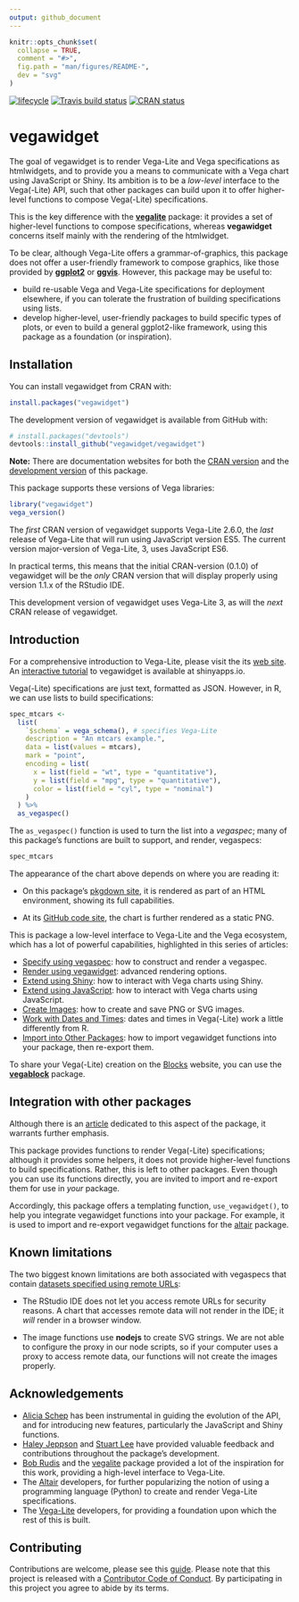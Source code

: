 ```yaml
---
output: github_document
---
```


<!-- README.md is generated from README.Rmd. Please edit that file -->

```r
knitr::opts_chunk$set(
  collapse = TRUE,
  comment = "#>",
  fig.path = "man/figures/README-",
  dev = "svg"
)
```

[![lifecycle](https://img.shields.io/badge/lifecycle-maturing-blue.svg)](https://www.tidyverse.org/lifecycle/#maturing)
[![Travis build status](https://travis-ci.org/vegawidget/vegawidget.svg?branch=master)](https://travis-ci.org/vegawidget/vegawidget)
[![CRAN status](https://www.r-pkg.org/badges/version/vegawidget)](https://cran.r-project.org/package=vegawidget)

# vegawidget

The goal of vegawidget is to render Vega-Lite and Vega specifications as htmlwidgets, and to provide you a means to communicate with a Vega chart using JavaScript or Shiny. Its ambition is to be a *low-level* interface to the Vega(-Lite) API, such that other packages can build upon it to offer higher-level functions to compose Vega(-Lite) specifications. 

This is the key difference with the [**vegalite**](https://github.com/hrbrmstr/vegalite) package: it provides a set of higher-level functions to compose specifications, whereas **vegawidget** concerns itself mainly with the rendering of the htmlwidget. 

To be clear, although Vega-Lite offers a grammar-of-graphics, this package does not offer a user-friendly framework to compose graphics, like those provided by **[ggplot2](https://ggplot2.tidyverse.org)** or **[ggvis](https://ggvis.rstudio.com)**. However, this package may be useful to:

- build re-usable Vega and Vega-Lite specifications for deployment elsewhere, if you can tolerate the frustration of building specifications using lists.
- develop higher-level, user-friendly packages to build specific types of plots, or even to build a general ggplot2-like framework, using this package as a foundation (or inspiration).

## Installation

You can install vegawidget from CRAN with:

```r
install.packages("vegawidget")
```

The development version of vegawidget is available from GitHub with:

```r
# install.packages("devtools")
devtools::install_github("vegawidget/vegawidget")
```

**Note:** There are documentation websites for both the [CRAN version](https://vegawidget.github.io/vegawidget) and the [development version](https://vegawidget.github.io/vegawidget/dev) of this package.


This package supports these versions of Vega libraries:

```r
library("vegawidget")
vega_version()
```

The *first* CRAN version of vegawidget supports Vega-Lite 2.6.0, the *last* release of Vega-Lite that will run using JavaScript version ES5. The current version major-version of Vega-Lite, 3, uses JavaScript ES6. 

In practical terms, this means that the initial CRAN-version (0.1.0) of vegawidget will be the *only* CRAN version that will display properly using version 1.1.x of the RStudio IDE. 

This development version of vegawidget uses Vega-Lite 3, as will the *next* CRAN release of vegawidget.
 
## Introduction

For a comprehensive introduction to Vega-Lite, please visit the its [web site](https://vega.github.io/vega-lite). An [interactive tutorial](https://ijlyttle.shinyapps.io/vegawidget-overview) to vegawidget is available at shinyapps.io.

Vega(-Lite) specifications are just text, formatted as JSON. However, in R, we can use lists to build specifications:

```r
spec_mtcars <-
  list(
    `$schema` = vega_schema(), # specifies Vega-Lite
    description = "An mtcars example.",
    data = list(values = mtcars),
    mark = "point",
    encoding = list(
      x = list(field = "wt", type = "quantitative"),
      y = list(field = "mpg", type = "quantitative"),
      color = list(field = "cyl", type = "nominal")
    )
  ) %>% 
  as_vegaspec()
```

The `as_vegaspec()` function is used to turn the list into a *vegaspec*; many of this package's functions are built to support, and render, vegaspecs: 

```r
spec_mtcars
```

The appearance of the chart above depends on where you are reading it:

- On this package's [pkgdown site](https://vegawidget.github.io/vegawidget), it is rendered as part of an HTML environment, showing its full capabilities.

- At its [GitHub code site](https://github.com/vegawidget/vegawidget), the chart is further rendered as a static PNG.

This is package a low-level interface to Vega-Lite and the Vega ecosystem, which has a lot of powerful capabilities, highlighted in this series of articles:

- [Specify using vegaspec](https://vegawidget.github.io/vegawidget/articles/vegaspec.html): how to construct and render a vegaspec.
- [Render using vegawidget](https://vegawidget.github.io/vegawidget/articles/vegawidget.html): advanced rendering options.
- [Extend using Shiny](https://vegawidget.github.io/vegawidget/articles/shiny.html): how to interact with Vega charts using Shiny.
- [Extend using JavaScript](https://vegawidget.github.io/vegawidget/articles/javascript.html): how to interact with Vega charts using JavaScript.
- [Create Images](https://vegawidget.github.io/vegawidget/articles/image.html): how to create and save PNG or SVG images.
- [Work with Dates and Times](https://vegawidget.github.io/vegawidget/articles/dates-times.html): dates and times in Vega(-Lite) work a little differently from R.
- [Import into Other Packages](https://vegawidget.github.io/vegawidget/articles/import.html): how to import vegawidget functions into your package, then re-export them.

To share your Vega(-Lite) creation on the [Blocks](https://bl.ocks.org) website, you can use the [**vegablock**](https://vegawidget.github.io/vegablock) package.

## Integration with other packages

Although there is an [article](https://vegawidget.github.io/vegawidget/articles/import.html) dedicated to this aspect of the package, it warrants further emphasis. 

This package provides functions to render Vega(-Lite) specifications; although it provides some helpers, it does not provide higher-level functions to build specifications. Rather, this is left to other packages. Even though you can use its functions directly, you are invited to import and re-export them for use in *your* package. 

Accordingly, this package offers a templating function, `use_vegawidget()`, to help you integrate vegawidget functions into your package. For example, it is used to import and re-export vegawidget functions for the [altair](https://vegawidget.github.io/altair) package.

## Known limitations

The two biggest known limitations are both associated with vegaspecs that contain [datasets specified using remote URLs](https://vega.github.io/vega-lite/docs/data.html#url):

- The RStudio IDE does not let you access remote URLs for security reasons. A chart that accesses remote data will not render in the IDE; it *will* render in a browser window.

- The image functions use **nodejs** to create SVG strings. We are not able to configure the proxy in our node scripts, so if your computer uses a proxy to access remote data, our functions will not create the images properly.
 
## Acknowledgements

- [Alicia Schep](https://github.com/AliciaSchep) has been instrumental in guiding the evolution of the API, and for introducing new features, particularly the JavaScript and Shiny functions.
- [Haley Jeppson](https://github.com/haleyjeppson) and [Stuart Lee](https://github.com/sa-lee) have provided valuable feedback and contributions throughout the package's development.
- [Bob Rudis](https://github.com/hrbrmstr) and the [vegalite](https://github.com/hrbrmstr/vegalite) package provided a lot of the inspiration for this work, providing a high-level interface to Vega-Lite.
- The [Altair](https://altair-viz.github.io) developers, for further popularizing the notion of using a programming language (Python) to create and render Vega-Lite specifications.  
- The [Vega-Lite](https://vega.github.io/vega-lite/) developers, for providing a foundation upon which the rest of this is built. 

## Contributing

Contributions are welcome, please see this [guide](CONTRIBUTING.md).
Please note that this project is released with a [Contributor Code of Conduct](CODE_OF_CONDUCT.md). By participating in this project you agree to abide by its terms.


